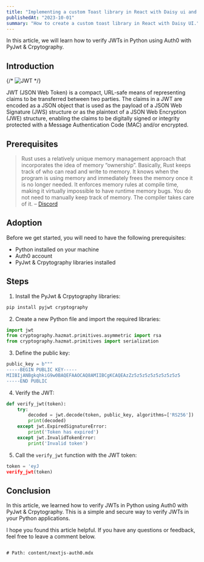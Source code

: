 ```yaml
---
title: "Implementing a custom Toast library in React with Daisy ui and Zustand"
publishedAt: "2023-10-01"
summary: "How to create a custom toast library in React with Daisy UI."
---
```


In this article, we will learn how to verify JWTs in Python using Auth0 with PyJwt & Crpytography.

## Introduction

{/* ![JWT]('../images/jwt.png') */}

JWT (JSON Web Token) is a compact, URL-safe means of representing claims to be transferred between two parties. The claims in a JWT are encoded as a JSON object that is used as the payload of a JSON Web Signature (JWS) structure or as the plaintext of a JSON Web Encryption (JWE) structure, enabling the claims to be digitally signed or integrity protected with a Message Authentication Code (MAC) and/or encrypted.

## Prerequisites

> Rust uses a relatively unique memory management approach that incorporates the idea of memory “ownership”. Basically, Rust keeps track of who can read and write to memory. It knows when the program is using memory and immediately frees the memory once it is no longer needed. It enforces memory rules at compile time, making it virtually impossible to have runtime memory bugs. You do not need to manually keep track of memory. The compiler takes care of it. – [Discord](https://blog.discord.com/why-discord-is-switching-from-go-to-rust-a190bbca2b1f)

## Adoption

Before we get started, you will need to have the following prerequisites:

- Python installed on your machine
- Auth0 account
- PyJwt & Crpytography libraries installed

## Steps

1. Install the PyJwt & Crpytography libraries:

```bash
pip install pyjwt cryptography
```

2. Create a new Python file and import the required libraries:

```python
import jwt
from cryptography.hazmat.primitives.asymmetric import rsa
from cryptography.hazmat.primitives import serialization
```

3. Define the public key:

```python
public_key = b"""
-----BEGIN PUBLIC KEY-----
MIIBIjANBgkqhkiG9w0BAQEFAAOCAQ8AMIIBCgKCAQEAzZz5z5z5z5z5z5z5z5z5
-----END PUBLIC
```

4. Verify the JWT:

```python
def verify_jwt(token):
    try:
        decoded = jwt.decode(token, public_key, algorithms=['RS256'])
        print(decoded)
    except jwt.ExpiredSignatureError:
        print('Token has expired')
    except jwt.InvalidTokenError:
        print('Invalid token')
```

5. Call the `verify_jwt` function with the JWT token:

```python
token = 'eyJ
verify_jwt(token)
```

## Conclusion

In this article, we learned how to verify JWTs in Python using Auth0 with PyJwt & Crpytography. This is a simple and secure way to verify JWTs in your Python applications.

I hope you found this article helpful. If you have any questions or feedback, feel free to leave a comment below.

```

# Path: content/nextjs-auth0.mdx
```
